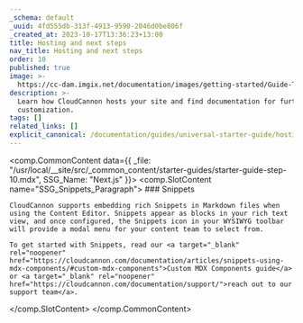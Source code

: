 ```yaml
---
_schema: default
_uuid: 4fd555db-313f-4913-9590-2046d0be806f
_created_at: 2023-10-17T13:36:23+13:00
title: Hosting and next steps
nav_title: Hosting and next steps
order: 10
published: true
image: >-
  https://cc-dam.imgix.net/documentation/images/getting-started/Guide-Thumbnails/CloudCannon-Getting-Started-Thumbnail-Nextjs.png
description: >-
  Learn how CloudCannon hosts your site and find documentation for further site
  customization.
tags: []
related_links: []
explicit_canonical: /documentation/guides/universal-starter-guide/hosting-and-next-steps/
---
```

<comp.CommonContent data={{ _file: "/usr/local/__site/src/_common_content/starter-guides/starter-guide-step-10.mdx", SSG_Name: "Next.js" }}>
  <comp.SlotContent name="SSG_Snippets_Paragraph">
    ### Snippets

    CloudCannon supports embedding rich Snippets in Markdown files when using the Content Editor. Snippets appear as blocks in your rich text view, and once configured, the Snippets icon in your WYSIWYG toolbar will provide a modal menu for your content team to select from.

    To get started with Snippets, read our <a target="_blank" rel="noopener" href="https://cloudcannon.com/documentation/articles/snippets-using-mdx-components/#custom-mdx-components">Custom MDX Components guide</a> or <a target="_blank" rel="noopener" href="https://cloudcannon.com/documentation/support/">reach out to our support team</a>.

  </comp.SlotContent>
</comp.CommonContent>
